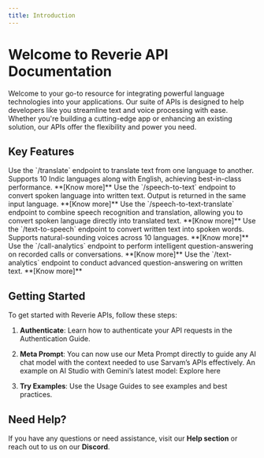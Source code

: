 ```yaml
---
title: Introduction
---
```


# Welcome to Reverie API Documentation

Welcome to your go-to resource for integrating powerful language technologies into your applications.
Our suite of APIs is designed to help developers like you streamline text and voice processing with ease.
Whether you're building a cutting-edge app or enhancing an existing solution, our APIs offer the flexibility and power you need.

## Key Features

<CardGroup cols={2}>
  <Card title="Translate Text" icon="pen-to-square">
    Use the `/translate` endpoint to translate text from one language to
    another. Supports 10 Indic languages along with English, achieving
    best-in-class performance. **[Know more]**
  </Card>
  <Card title="Speech to Text" icon="pen-to-square">
    Use the `/speech-to-text` endpoint to convert spoken language into written
    text. Output is returned in the same input language. **[Know more]**
  </Card>
</CardGroup>

<CardGroup cols={2}>
  <Card title="Speech to Text Translate" icon="pen-to-square">
    Use the `/speech-to-text-translate` endpoint to combine speech recognition
    and translation, allowing you to convert spoken language directly into
    translated text. **[Know more]**
  </Card>
  <Card title="Text to Speech" icon="pen-to-square">
    Use the `/text-to-speech` endpoint to convert written text into spoken
    words. Supports natural-sounding voices across 10 languages. **[Know more]**
  </Card>
</CardGroup>

<CardGroup cols={2}>
  <Card title="Call Analytics" icon="pen-to-square">
    Use the `/call-analytics` endpoint to perform intelligent question-answering
    on recorded calls or conversations. **[Know more]**
  </Card>
  <Card title="Text Analytics" icon="pen-to-square">
    Use the `/text-analytics` endpoint to conduct advanced question-answering on
    written text. **[Know more]**
  </Card>
</CardGroup>

## Getting Started

To get started with Reverie APIs, follow these steps:

1. **Authenticate**: Learn how to authenticate your API requests in the Authentication Guide.

2. **Meta Prompt**: You can now use our Meta Prompt directly to guide any AI chat model with the context needed to use Sarvam’s APIs effectively. An example on AI Studio with Gemini’s latest model: Explore here

3. **Try Examples**: Use the Usage Guides to see examples and best practices.

## Need Help?

If you have any questions or need assistance, visit our **Help section** or reach out to us on our **Discord**.
